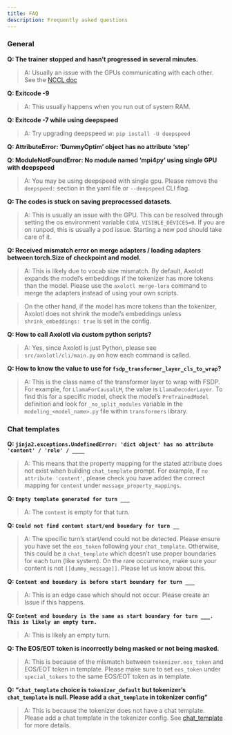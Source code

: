 ```yaml
---
title: FAQ
description: Frequently asked questions
---
```


### General

**Q: The trainer stopped and hasn't progressed in several minutes.**

> A: Usually an issue with the GPUs communicating with each other. See the [NCCL doc](nccl.qmd)

**Q: Exitcode -9**

> A: This usually happens when you run out of system RAM.

**Q: Exitcode -7 while using deepspeed**

> A: Try upgrading deepspeed w: `pip install -U deepspeed`

**Q: AttributeError: 'DummyOptim' object has no attribute 'step'**

**Q: ModuleNotFoundError: No module named 'mpi4py' using single GPU with deepspeed**

> A: You may be using deepspeed with single gpu. Please remove the `deepspeed:` section in the yaml file or `--deepspeed` CLI flag.

**Q: The codes is stuck on saving preprocessed datasets.**

> A: This is usually an issue with the GPU. This can be resolved through setting the os environment variable `CUDA_VISIBLE_DEVICES=0`. If you are on runpod, this is usually a pod issue. Starting a new pod should take care of it.

**Q: Received mismatch error on merge adapters / loading adapters between torch.Size of checkpoint and model.**

> A: This is likely due to vocab size mismatch. By default, Axolotl expands the model's embeddings if the tokenizer has more tokens than the model. Please use the `axolotl merge-lora` command to merge the adapters instead of using your own scripts.

> On the other hand, if the model has more tokens than the tokenizer, Axolotl does not shrink the model's embeddings unless `shrink_embeddings: true` is set in the config.

**Q: How to call Axolotl via custom python scripts?**

> A: Yes, since Axolotl is just Python, please see `src/axolotl/cli/main.py` on how each command is called.

**Q: How to know the value to use for `fsdp_transformer_layer_cls_to_wrap`?**

> A: This is the class name of the transformer layer to wrap with FSDP. For example, for `LlamaForCausalLM`, the value is `LlamaDecoderLayer`. To find this for a specific model, check the model's `PreTrainedModel` definition and look for `_no_split_modules` variable in the `modeling_<model_name>.py` file within `transformers` library.

### Chat templates

**Q: `jinja2.exceptions.UndefinedError: 'dict object' has no attribute 'content' / 'role' / ____`**

> A: This means that the property mapping for the stated attribute does not exist when building `chat_template` prompt. For example, if `no attribute 'content'`, please check you have added the correct mapping for `content` under `message_property_mappings`.

**Q: `Empty template generated for turn ___`**

> A: The `content` is empty for that turn.

**Q: `Could not find content start/end boundary for turn __`**

> A: The specific turn's start/end could not be detected. Please ensure you have set the `eos_token` following your `chat_template`. Otherwise, this could be a `chat_template` which doesn't use proper boundaries for each turn (like system). On the rare occurrence, make sure your content is not `[[dummy_message]]`. Please let us know about this.

**Q: `Content end boundary is before start boundary for turn ___`**

> A: This is an edge case which should not occur. Please create an Issue if this happens.

**Q: `Content end boundary is the same as start boundary for turn ___. This is likely an empty turn.`**

> A: This is likely an empty turn.

**Q: The EOS/EOT token is incorrectly being masked or not being masked.**

> A: This is because of the mismatch between `tokenizer.eos_token` and EOS/EOT token in template. Please make sure to set `eos_token` under `special_tokens` to the same EOS/EOT token as in template.

**Q: "`chat_template` choice is `tokenizer_default` but tokenizer's `chat_template` is null. Please add a `chat_template` in tokenizer config"**

> A: This is because the tokenizer does not have a chat template. Please add a chat template in the tokenizer config. See [chat_template](dataset-formats/conversation.qmd#chat-template) for more details.
